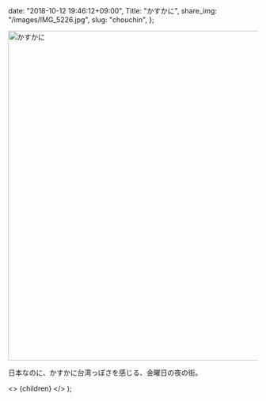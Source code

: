 
  date: "2018-10-12 19:46:12+09:00",
  Title: "かすかに",
  share_img: "/images/IMG_5226.jpg",
  slug: "chouchin",
};

<img src="/Users/dream_exp/Desktop/Projects/ikyoukoujitsu/ikyoukoujitsu-v2/public/images/IMG_5226.jpg" alt="かすかに" width="1000" height="667" />

日本なのに、かすかに台湾っぽさを感じる、金曜日の夜の街。

  <>
    <Head>
      <title>{meta.Title} | 異郷好実</title>
    </Head>
    <PostLayout meta={meta}>{children}</PostLayout>
  </>
);
